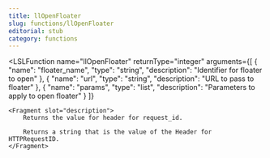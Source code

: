 ```yaml
---
title: llOpenFloater
slug: functions/llOpenFloater
editorial: stub
category: functions
---
```


<LSLFunction
	name="llOpenFloater"
	returnType="integer"
	arguments={[
	{
		"name": "floater_name",
		"type": "string",
		"description": "Identifier for floater to open"
	},
	{
		"name": "url",
		"type": "string",
		"description": "URL to pass to floater"
	},
	{
		"name": "params",
		"type": "list",
		"description": "Parameters to apply to open floater"
	}
]}
>
	<Fragment slot="description">
		Returns the value for header for request_id.
		
		Returns a string that is the value of the Header for HTTPRequestID.
	</Fragment>
</LSLFunction>
